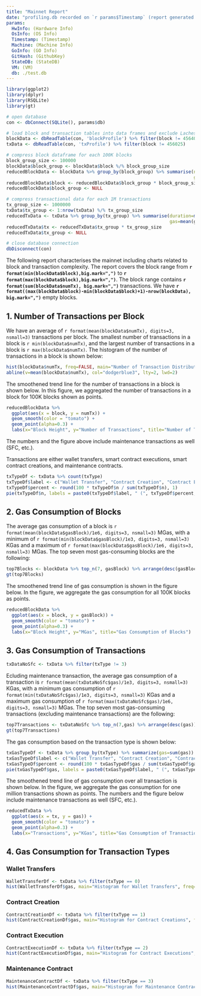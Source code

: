 ```yaml
---
title: "Mainnet Report"
date: "profiling.db recorded on `r params$Timestamp` (report generated on `r Sys.Date()`)"
params:
  HwInfo: (Hardware Info)
  OsInfo: (OS Info)
  Timestamp: (Timestamp)
  Machine: (Machine Info)
  GoInfo: (GO Info)
  GitHash: (GithubKey)
  StateDB: (StateDB)
  VM: (VM)
  db: ./test.db
---
```


```r
library(ggplot2)
library(dplyr)
library(RSQLite)
library(gt)

# open database
con <- dbConnect(SQLite(), params$db)

# load block and transaction tables into data frames and exclude Lachesis' transition block
blockData <- dbReadTable(con, 'blockProfile') %>% filter(block != 4564025)
txData <- dbReadTable(con, 'txProfile') %>% filter(block != 456025)

# compress block dataframe for each 100K blocks
block_group_size <- 100000
blockData$block_group <- blockData$block %/% block_group_size
reducedBlockData <- blockData %>% group_by(block_group) %>% summarise(numTx=mean(numTx),           # average number of transactions
                                                                      gasBlock=mean(gasBlock)/1e6) # average gas (in MGas)
reducedBlockData$block <- reducedBlockData$block_group * block_group_size
reducedBlockData$block_group <- NULL

# compress transactional data for each 1M transactions
tx_group_size <- 1000000
txData$tx_group <- 1:nrow(txData) %/% tx_group_size
reducedTxData <- txData %>% group_by(tx_group) %>% summarise(duration=mean(duration)/1e3,  # average duration (in us)
                                                             gas=mean(gas)/1e3)            # average gas (in KGas)
reducedTxData$tx <- reducedTxData$tx_group * tx_group_size
reducedTxData$tx_group <- NULL

# close database connection
dbDisconnect(con)
```

The following report characterises the mainnet including charts related to block and transaction complexity.
The report covers the block range from **`r format(min(blockData$block),big.mark=",")`**  to **`r format(max(blockData$block),big.mark=",")`**.
The block range contains **`r format(sum(blockData$numTx), big.mark=",")`** transactions.
We have **`r format((max(blockData$block)-min(blockData$block)+1)-nrow(blockData), big.mark=",")`** empty blocks.

## 1. Number of Transactions per Block

We have an average  of `r format(mean(blockData$numTx), digits=3, nsmall=3)` transactions per block.
The smallest number of transactions in a block is `r min(blockData$numTx)`, and the largest number of transactions in a block is `r max(blockData$numTx)`.
The histogram of the number of transactions in a block is shown below:

```r
hist(blockData$numTx, freq=FALSE, main="Number of Transaction Distribution", xlab="Number of Transactions", col="lightblue1"); rug(blockData$numTx)
abline(v=mean(blockData$numTx), col="dodgerblue3", lty=2, lwd=2)
```

The smoothened trend line for the number of transactions in a block is shown below. In this figure, we aggregated the number of transactions in a block for 100K blocks shown as points.

```r
reducedBlockData %>%
  ggplot(aes(x = block, y = numTx)) +
  geom_smooth(color = "tomato") +
  geom_point(alpha=0.3) +
  labs(x="Block Height", y="Number of Transactions", title="Number of Transactions per Block")
```

The numbers and the figure above include maintenance transactions as well (SFC, etc.).

Transactions are either wallet transfers, smart contract executions, smart contract creations, and maintenance contracts.
```r
txTypeDf <- txData %>% count(txType)
txTypeDf$label <- c("Wallet Transfer", "Contract Creation", "Contract Execution", "Maintenance Contract")
txTypeDf$percent <- round(100 * txTypeDf$n / sum(txTypeDf$n), 1)
pie(txTypeDf$n, labels = paste0(txTypeDf$label, " (", txTypeDf$percent, "%)"), main ="Transaction Types")
```

## 2. Gas Consumption of Blocks

The average gas consumption of a block is `r format(mean(blockData$gasBlock)/1e6, digits=3, nsmall=3)` MGas, with a minimum of `r format(min(blockData$gasBlock)/1e3, digits=3, nsmall=3)` KGas and a maximum of `r format(max(blockData$gasBlock)/1e6, digits=3, nsmall=3)` MGas.
The top seven most gas-consuming blocks are the following:

```r
top7Blocks <- blockData %>% top_n(7, gasBlock) %>% arrange(desc(gasBlock)) %>% select(block, gasBlock) %>% rename(Block = block, Gas = gasBlock)
gt(top7Blocks)
```

The smoothened trend line of gas consumption is shown in the figure below. In the figure, we aggregate the gas consumption for all 100K blocks as points.

```r
reducedBlockData %>%
  ggplot(aes(x = block, y = gasBlock)) +
  geom_smooth(color = "tomato") +
  geom_point(alpha=0.3) +
  labs(x="Block Height", y="MGas", title="Gas Consumption of Blocks")
```

## 3. Gas Consumption of Transactions
```r
txDataNoSfc <- txData %>% filter(txType != 3)
```

Ecluding maintenance transaction, the average gas consumption of a transaction is `r format(mean(txDataNoSfc$gas)/1e3, digits=3, nsmall=3)` KGas, with a minimum gas consumption of `r format(min(txDataNoSfc$gas)/1e3, digits=3, nsmall=3)` KGas and a maximum gas consumption of `r format(max(txDataNoSfc$gas)/1e6, digits=3, nsmall=3)` MGas.
The top seven most gas-consuming transactions (excluding maintenance transactions) are the following:

```r
top7Transactions <- txDataNoSfc %>% top_n(7,gas) %>% arrange(desc(gas)) %>% select(block, tx, gas) %>% rename(Gas = gas, Block = block, Transaction = tx)
gt(top7Transactions)
```

The gas consumption based on the transaction type is shown below:

```r
txGasTypeDf <- txData %>% group_by(txType) %>% summarize(gas=sum(gas))
txGasTypeDf$label <- c("Wallet Transfer", "Contract Creation", "Contract Execution", "Maintenance Contract")
txGasTypeDf$percent <- round(100 * txGasTypeDf$gas / sum(txGasTypeDf$gas), 1)
pie(txGasTypeDf$gas, labels = paste0(txGasTypeDf$label, " (", txGasTypeDf$percent, "%)"), main ="Gas Consumption of Transaction Types")
```

The smoothened trend line of gas consumption over all transaction is shown below. In the figure, we aggregate the gas consumption for one million transactions shown as points. The numbers and the figure below include maintenance transactions as well (SFC, etc.).

```r
reducedTxData %>%
  ggplot(aes(x = tx, y = gas)) +
  geom_smooth(color = "tomato") +
  geom_point(alpha=0.3) +
  labs(x="Transactions", y="KGas", title="Gas Consumption of Transactions")
```

## 4. Gas Consumption for Transaction Types
### Wallet Transfers

```r
WalletTransferDf <- txData %>% filter(txType == 0)
hist(WalletTransferDf$gas, main="Histogram for Wallet Transfers", freq=FALSE, xlab="Gas Consumption", col="lightblue1")
```

### Contract Creation

```r
ContractCreationDf <- txData %>% filter(txType == 1)
hist(ContractCreationDf$gas, main="Histogram for Contract Creations", freq=FALSE, xlab="Gas Consumption", col="lightblue1")
```

### Contract Execution

```r
ContractExecutionDf <- txData %>% filter(txType == 2)
hist(ContractExecutionDf$gas, main="Histogram for Contract Executions", freq=FALSE, xlab="Gas Consumption", col="lightblue1")
```

### Maintenance Contract

```r
MaintenanceContractDf <- txData %>% filter(txType == 3)
hist(MaintenanceContractDf$gas, main="Histogram for Maintenance Contract (SFC, etc.)", freq=FALSE, xlab="Gas Consumption", col="lightblue1")
```
